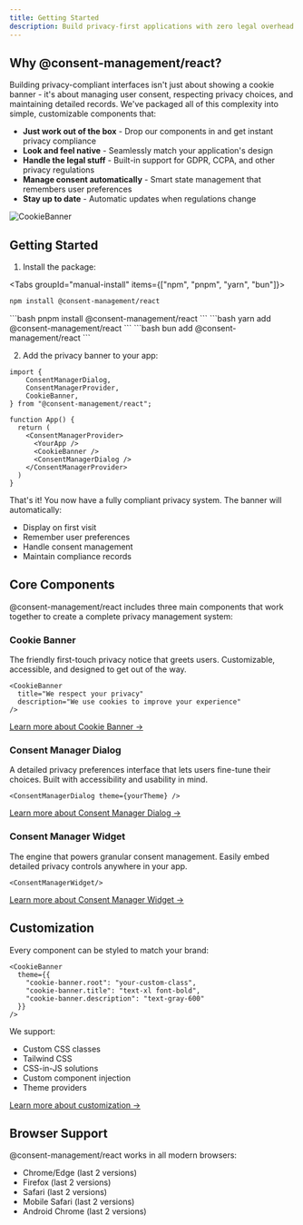 ```yaml
---
title: Getting Started
description: Build privacy-first applications with zero legal overhead. Our plug-and-play components handle compliance so you can focus on your product.
---
```

## Why @consent-management/react?

Building privacy-compliant interfaces isn't just about showing a cookie banner - it's about managing user consent, respecting privacy choices, and maintaining detailed records. We've packaged all of this complexity into simple, customizable components that:

- **Just work out of the box** - Drop our components in and get instant privacy compliance
- **Look and feel native** - Seamlessly match your application's design
- **Handle the legal stuff** - Built-in support for GDPR, CCPA, and other privacy regulations
- **Manage consent automatically** - Smart state management that remembers user preferences
- **Stay up to date** - Automatic updates when regulations change

![CookieBanner](../../../public/cookie-banner.png)

## Getting Started

1. Install the package:

<Tabs groupId="manual-install" items={["npm", "pnpm", "yarn", "bun"]}>
  <Tab value="npm">
  ```bash 
  npm install @consent-management/react
  ```
  </Tab>
  <Tab value="pnpm">
  ```bash 
  pnpm install @consent-management/react
  ```
  </Tab>
  <Tab value="yarn">
  ```bash
  yarn add @consent-management/react
  ```
  </Tab>
  <Tab value="bun">
  ```bash
  bun add @consent-management/react 
  ```
  </Tab>
</Tabs>

2. Add the privacy banner to your app:

```tsx
import {
	ConsentManagerDialog,
	ConsentManagerProvider,
	CookieBanner,
} from "@consent-management/react";

function App() {
  return (
    <ConsentManagerProvider>
      <YourApp />
      <CookieBanner />
      <ConsentManagerDialog />
    </ConsentManagerProvider>
  )
}
```

That's it! You now have a fully compliant privacy system. The banner will automatically:
- Display on first visit
- Remember user preferences
- Handle consent management
- Maintain compliance records

## Core Components

@consent-management/react includes three main components that work together to create a complete privacy management system:

### Cookie Banner
The friendly first-touch privacy notice that greets users. Customizable, accessible, and designed to get out of the way.

```tsx
<CookieBanner 
  title="We respect your privacy"
  description="We use cookies to improve your experience"
/>
```

[Learn more about Cookie Banner →](/docs/components/cookie-banner)

### Consent Manager Dialog
A detailed privacy preferences interface that lets users fine-tune their choices. Built with accessibility and usability in mind.

```tsx
<ConsentManagerDialog theme={yourTheme} />
```

[Learn more about Consent Manager Dialog →](/docs/components/consent-manager-dialog)

### Consent Manager Widget
The engine that powers granular consent management. Easily embed detailed privacy controls anywhere in your app.

```tsx
<ConsentManagerWidget/>
```

[Learn more about Consent Manager Widget →](/docs/components/consent-manager-widget)

## Customization

Every component can be styled to match your brand:

```tsx
<CookieBanner 
  theme={{
    "cookie-banner.root": "your-custom-class",
    "cookie-banner.title": "text-xl font-bold",
    "cookie-banner.description": "text-gray-600"
  }}
/>
```

We support:
- Custom CSS classes
- Tailwind CSS
- CSS-in-JS solutions
- Custom component injection
- Theme providers

[Learn more about customization →](/docs/components/customization)

## Browser Support

@consent-management/react works in all modern browsers:
- Chrome/Edge (last 2 versions)
- Firefox (last 2 versions)
- Safari (last 2 versions)
- Mobile Safari (last 2 versions)
- Android Chrome (last 2 versions)
